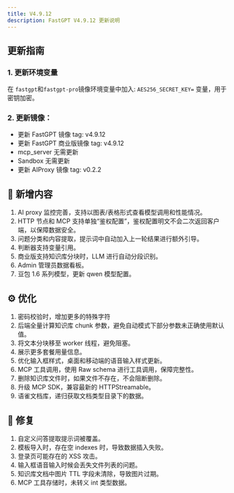 ```yaml
---
title: V4.9.12
description: FastGPT V4.9.12 更新说明
---
```


## 更新指南

### 1. 更新环境变量

在 `fastgpt`和`fastgpt-pro`镜像环境变量中加入: `AES256_SECRET_KEY=` 变量，用于密钥加密。

### 2. 更新镜像：

- 更新 FastGPT 镜像 tag: v4.9.12
- 更新 FastGPT 商业版镜像 tag: v4.9.12
- mcp_server 无需更新
- Sandbox 无需更新
- 更新 AIProxy 镜像 tag: v0.2.2

## 🚀 新增内容

1. AI proxy 监控完善，支持以图表/表格形式查看模型调用和性能情况。
2. HTTP 节点和 MCP 支持单独“鉴权配置”，鉴权配置明文不会二次返回客户端，以保障数据安全。
3. 问题分类和内容提取，提示词中自动加入上一轮结果进行额外引导。
4. 判断器支持变量引用。
5. 商业版支持知识库分块时，LLM 进行自动分段识别。
6. Admin 管理员数据看板。
7. 豆包 1.6 系列模型，更新 qwen 模型配置。

## ⚙️ 优化

1. 密码校验时，增加更多的特殊字符
2. 后端全量计算知识库 chunk 参数，避免自动模式下部分参数未正确使用默认值。
3. 将文本分块移至 worker 线程，避免阻塞。
4. 展示更多套餐用量信息。
5. 优化输入框样式，桌面和移动端的语音输入样式更新。
6. MCP 工具调用，使用 Raw schema 进行工具调用，保障完整性。
7. 删除知识库文件时，如果文件不存在，不会阻断删除。
8. 升级 MCP SDK，兼容最新的 HTTPStreamable。
9. 语雀文档库，递归获取文档类型目录下的数据。

## 🐛 修复

1. 自定义问答提取提示词被覆盖。
2. 模板导入时，存在空 indexes 时，导致数据插入失败。
3. 登录页可能存在的 XSS 攻击。
4. 输入框语音输入时候会丢失文件列表的问题。
5. 知识库文档中图片 TTL 字段未清除，导致图片过期。
6. MCP 工具存储时，未转义 int 类型数据。
